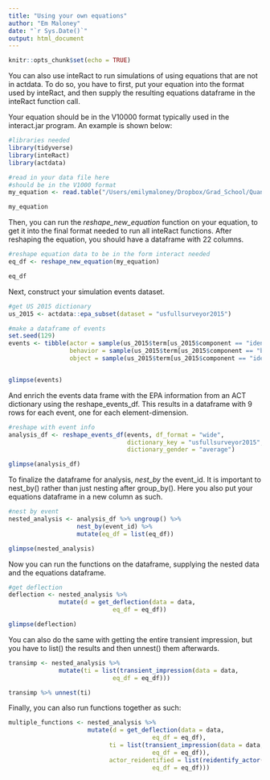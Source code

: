 ```yaml
---
title: "Using your own equations"
author: "Em Maloney"
date: "`r Sys.Date()`"
output: html_document
---
```


```r
knitr::opts_chunk$set(echo = TRUE)
```

You can also use inteRact to run simulations of using equations that are not in actdata. To do so, you have to first, put your equation into the format used by inteRact, and then supply the resulting equations dataframe in the inteRact function call. 

Your equation should be in the V10000 format typically used in the interact.jar program. An example is shown below: 

```r
#libraries needed
library(tidyverse)
library(inteRact)
library(actdata)

#read in your data file here
#should be in the V1000 format
my_equation <- read.table("/Users/emilymaloney/Dropbox/Grad_School/Quant_qual/inteRact/data-raw/2010_equations.txt")

my_equation

```

Then, you can run the *reshape_new_equation* function on your equation, to get it into the final format needed to run all inteRact functions. After reshaping the equation, you should have a dataframe with 22 columns. 

```r
#reshape equation data to be in the form interact needed
eq_df <- reshape_new_equation(my_equation)

eq_df
```
Next, construct your simulation events dataset. 
```r
#get US 2015 dictionary
us_2015 <- actdata::epa_subset(dataset = "usfullsurveyor2015")

#make a dataframe of events
set.seed(129)
events <- tibble(actor = sample(us_2015$term[us_2015$component == "identity"], 50),
                 behavior = sample(us_2015$term[us_2015$component == "behavior"], 50),
                 object = sample(us_2015$term[us_2015$component == "identity"], 50))


glimpse(events)

```

And enrich the events data frame with the EPA information from an ACT dictionary using the reshape_events_df. This results in a dataframe with 9 rows for each event, one for each element-dimension. 

```r
#reshape with event info
analysis_df <- reshape_events_df(events, df_format = "wide",
                                 dictionary_key = "usfullsurveyor2015",
                                 dictionary_gender = "average")

glimpse(analysis_df)
```

To finalize the dataframe for analysis, *nest_by* the event_id. It is important to nest_by() rather than just nesting after group_by(). Here you also put your equations dataframe in a new column as such. 

```r
#nest by event
nested_analysis <- analysis_df %>% ungroup() %>% 
                   nest_by(event_id) %>% 
                   mutate(eq_df = list(eq_df))

glimpse(nested_analysis)

```

Now you can run the functions on the dataframe, supplying the nested data and the equations dataframe. 

```r
#get deflection
deflection <- nested_analysis %>%
              mutate(d = get_deflection(data = data, 
                             eq_df = eq_df))

glimpse(deflection)
```
You can also do the same with getting the entire transient impression, but you have to list() the results and then unnest() them afterwards. 

```r
transimp <- nested_analysis %>%
              mutate(ti = list(transient_impression(data = data, 
                             eq_df = eq_df)))

transimp %>% unnest(ti)

```

Finally, you can also run functions together as such: 

```r
multiple_functions <- nested_analysis %>%
                      mutate(d = get_deflection(data = data, 
                                        eq_df = eq_df),
                            ti = list(transient_impression(data = data, 
                                        eq_df = eq_df)),
                            actor_reidentified = list(reidentify_actor(data = data, 
                                        eq_df = eq_df)))
```

